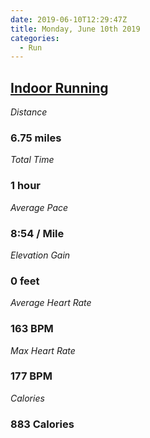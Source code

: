 ```yaml
---
date: 2019-06-10T12:29:47Z
title: Monday, June 10th 2019
categories:
  - Run
---
```

## [Indoor Running](https://www.strava.com/activities/2439143724)

_Distance_

### 6.75 miles

_Total Time_

### 1 hour

_Average Pace_

### 8:54 / Mile

_Elevation Gain_

### 0 feet

_Average Heart Rate_

### 163 BPM

_Max Heart Rate_

### 177 BPM

_Calories_

### 883 Calories